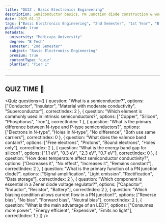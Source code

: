 ```yaml
---
title: "QUIZ : Basic Electronics Engineering"
description: Semiconductor basics, PN Junction diode construction & working, Volt-amp characteristics, Diode current equation, Half wave rectifier, Full wave rectifier Bridge and center tapped rectifier, Clipper and Clamper. Zener diode and zener diode-based voltage regulator, LED
date: 2025-01-12
tags: ["Basic Electronics Engineering", "2nd Semester", "1st Year", "B Tech"]
published: true
metadata:
  university: "Medicaps University"
  degree: "B Tech"
  semester: "2nd Semester"
  subject: "Basic Electronics Engineering"
  premium: true
  contentType: "quiz"
  planTier: "Tier 1"
---
```


---

## QUIZ TIME 🧠

<Quiz 
  questions={[
    {
      question: "What is a semiconductor?",
      options: ["Conductor", "Insulator", "Material with moderate conductivity", "Superconductor"],
      correctIndex: 2
    },
    {
      question: "Which element is commonly used in intrinsic semiconductors?",
      options: ["Copper", "Silicon", "Phosphorus", "Iron"],
      correctIndex: 1
    },
    {
      question: "What is the primary difference between N-type and P-type semiconductors?",
      options: ["Electrons in N-type", "Holes in N-type", "No difference", "Both use same carriers"],
      correctIndex: 0
    },
    {
      question: "What does the valence band contain?",
      options: ["Free electrons", "Protons", "Bound electrons", "Holes only"],
      correctIndex: 2
    },
    {
      question: "What is the energy band gap for silicon?",
      options: ["1.1 eV", "0.3 eV", "2.3 eV", "0.7 eV"],
      correctIndex: 0
    },
    {
      question: "How does temperature affect semiconductor conductivity?",
      options: ["Decreases it", "No effect", "Increases it", "Remains constant"],
      correctIndex: 2
    },
    {
      question: "What is the primary function of a PN junction diode?",
      options: ["Signal amplification", "Light emission", "Rectification", "Data storage"],
      correctIndex: 2
    },
    {
      question: "Which component is essential in a Zener diode voltage regulator?",
      options: ["Capacitor", "Inductor", "Resistor", "Battery"],
      correctIndex: 2
    },
    {
      question: "Which biasing condition allows current flow in a PN junction?",
      options: ["Reverse bias", "No bias", "Forward bias", "Neutral bias"],
      correctIndex: 2
    },
    {
      question: "What is the main advantage of an LED?",
      options: ["Consumes more power", "Energy efficient", "Expensive", "Emits no light"],
      correctIndex: 1
    }
  ]}
/>
